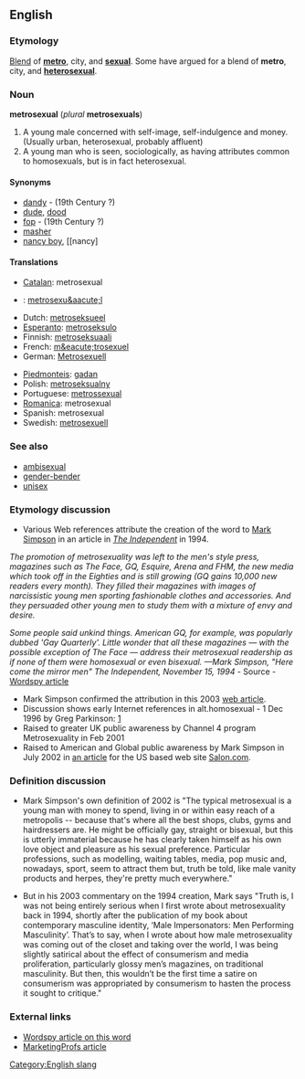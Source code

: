 ==English==
===Etymology===
[[Blend]] of '''[[metro]]''', city, and '''[[sexual]]'''. Some have argued for a blend of '''metro''', city, and '''[[heterosexual]]'''.

===Noun===
'''metrosexual''' (''plural'' '''metrosexuals''')
<!-- what is this? [[de:Metrosexualität]] -->

# A young male concerned with self-image, self-indulgence and money.(Usually urban, heterosexual, probably affluent) <!--  Might be considered gay for these attributes but generally is not.-->
# A young man who is seen, sociologically, as having attributes common to homosexuals, but is in fact heterosexual.

====Synonyms====
*[[dandy]] - (19th Century ?)
*[[dude]], [[dood]] <!-- another old syn. for fop/dandy -->
*[[fop]] - (19th Century ?)
*[[masher]] <!-- another old syn. for fop/dandy -->
*[[nancy boy]], [[nancy]

====Translations====
*[[Catalan]]: metrosexual
*{{cs}}: [[metrosexu&aacute;l]]
*Dutch: [[metroseksueel]]
*[[Esperanto]]: [[metroseksulo]]
*Finnish: [[metroseksuaali]]
*French: [[m&eacute;trosexuel]]
*German: [[Metrosexuell]]
<!-- *Italian: [[vitellone]] ''m'' This doesn't seem to be correct: see my comment on the discussion page - Paul G -->
*[[Piedmonteis]]: [[gadan]]
*Polish: [[metroseksualny]]
*Portuguese: [[metrossexual]]
*[[Romanica]]: metrosexual
*Spanish: metrosexual
*Swedish: [[metrosexuell]]

===See also===
*[[ambisexual]]
*[[gender-bender]]
*[[unisex]]

===Etymology discussion===
*Various Web references attribute the creation of the word to [http://www.marksimpson.com Mark Simpson] in an article in ''[[w:The Independent|The Independent]]'' in 1994.

''The promotion of metrosexuality was left to the men's style press, magazines such as The Face, GQ, Esquire, Arena and FHM, the new media which took off in the Eighties and is still growing (GQ gains 10,000 new readers every month). They filled their magazines with images of narcissistic young men sporting fashionable clothes and accessories. And they persuaded other young men to study them with a mixture of envy and desire.''

''Some people said unkind things. American GQ, for example, was popularly dubbed 'Gay Quarterly'. Little wonder that all these magazines — with the possible exception of The Face — address their metrosexual readership as if none of them were homosexual or even bisexual.
—Mark Simpson, "Here come the mirror men" The Independent, November 15, 1994'' - Source - [http://www.wordspy.com/words/metrosexual.asp Wordspy article]

*Mark Simpson confirmed the attribution in this 2003 [http://www.marksimpson.com/pages/journalism/metrosexual_ios.html web article].
*Discussion shows early Internet references in alt.homosexual - 1 Dec 1996 by Greg Parkinson: [http://groups.google.com/groups?selm=glp-0112961230100001%40ppp87.cinenet.net&output=gplain]
*Raised to greater UK public awareness by Channel 4 program Metrosexuality in Feb 2001
*Raised to American and Global public awareness by Mark Simpson in July 2002 in [http://www.salon.com/ent/feature/2002/07/22/metrosexual/ an article] for the US based web site [http://www.salon.com/ Salon.com].

===Definition discussion===
*Mark Simpson's own definition of 2002 is "The typical metrosexual is a young man with money to spend, living in or within easy reach of a metropolis -- because that's where all the best shops, clubs, gyms and hairdressers are. He might be officially gay, straight or bisexual, but this is utterly immaterial because he has clearly taken himself as his own love object and pleasure as his sexual preference. Particular professions, such as modelling, waiting tables, media, pop music and, nowadays, sport, seem to attract them but, truth be told, like male vanity products and herpes, they're pretty much everywhere."

*But in his 2003 commentary on the 1994 creation, Mark says "Truth is, I was not being entirely serious when I first wrote about metrosexuality back in 1994, shortly after the publication of my book about contemporary masculine identity, ‘Male Impersonators: Men Performing Masculinity’. That’s to say, when I wrote about how male metrosexuality was coming out of the closet and taking over the world, I was being slightly satirical about the effect of consumerism and media proliferation, particularly glossy men’s magazines, on traditional masculinity. But then, this wouldn’t be the first time a satire on consumerism was appropriated by consumerism to hasten the process it sought to critique."

===External links===
*[http://www.wordspy.com/words/metrosexual.asp Wordspy article on this word]
*[http://www.marketingprofs.com/3/mccasland9.asp MarketingProfs article]

[[Category:English slang]]